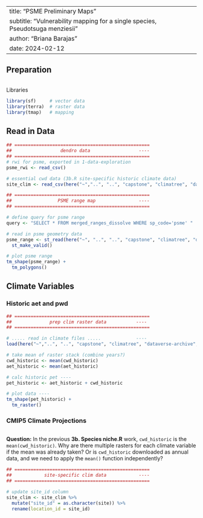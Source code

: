 ---
title: "PSME Preliminary Maps"
subtitle: "Vulnerability mapping for a single species, Pseudotsuga menziesii"
author: "Briana Barajas"
date: 2024-02-12
----

## Preparation

```r

```

Libraries
```r
library(sf)     # vector data
library(terra)  # raster data
library(tmap)   # mapping
```


## Read in Data

```r
## ==================================================
##                  dendro data                  ----
## ==================================================
# rwi for psme, exported in 1-data-exploration
psme_rwi <- read_csv()

# essential cwd data (3b.R site-specific historic climate data)
site_clim <- read_csv(here("~","..", "..", "capstone", "climatree", "dataverse-archive", "essentialcwd_data.csv"))
```



```r
## ==================================================
##                 PSME range map                ----
## ==================================================

# define query for psme range
query <- "SELECT * FROM merged_ranges_dissolve WHERE sp_code='psme' "

# read in psme geometry data
psme_range <- st_read(here("~", "..", "..", "capstone", "climatree", "dataverse-archive",  "merged_ranges_dissolve.shp"), query = query) %>% 
  st_make_valid()

# plot psme range
tm_shape(psme_range) +
  tm_polygons()
```
## Climate Variables
### Historic aet and pwd
```r
## ==================================================
##              prep clim raster data           ----
## ==================================================

# ..... read in climate files .....             ----
load(here("~","..", "..", "capstone", "climatree", "dataverse-archive", "HistoricCWD_AETGrids_Annual.Rdat"))

# take mean of raster stack (combine years?)
cwd_historic <- mean(cwd_historic) 
aet_historic <- mean(aet_historic)

# calc historic pet ----
pet_historic <- aet_historic + cwd_historic

# plot data ----
tm_shape(pet_historic) +
  tm_raster()

```

### CMIP5 Climate Projections
```r

```

__Question:__ In the previous __3b. Species niche.R__ work, `cwd_historic` is the `mean(cwd_historic)`. Why are there multiple rasters for each climate variable if the mean was already taken? Or is `cwd_historic` downloaded as annual data, and we need to apply the `mean()` function independently?

```r
## ==================================================
##            site-specific clim data            ----
## ==================================================

# update site_id column
site_clim <- site_clim %>% 
  mutate("site_id" = as.character(site)) %>% 
  rename(location_id = site_id)

```
